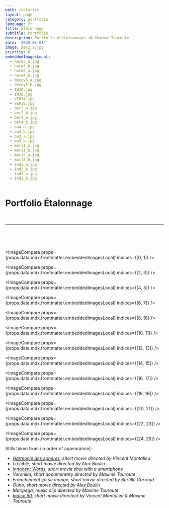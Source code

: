 ```yaml
---
path: /colorist
layout: page
category: portfolio
language: fr
title: Étalonnage
subtitle: Portfolio
description: Portfolio d'étalonnages de Maxime Touroute
date: '2020-01-01'
image: ber2_a.jpg
priority: 6
embeddedImagesLocal:
  - harm3_a.jpg
  - harm3_b.jpg
  - harm4_a.jpg
  - harm4_b.jpg
  - decoy5_a.jpg
  - decoy5_b.jpg
  - IW3A.jpg
  - IW3B.jpg
  - VER3A.jpg
  - VER3B.jpg
  - ber2_a.jpg
  - ber2_b.jpg
  - ber4_a.jpg
  - ber4_b.jpg
  - ou4_a.jpg
  - ou4_b.jpg
  - ou3_a.jpg
  - ou3_b.jpg
  - mari1_a.jpg
  - mari1_b.jpg
  - mari5_a.jpg
  - mari5_b.jpg
  - ind3_a.jpg
  - ind3_b.jpg
  - ind1_a.jpg
  - ind1_b.jpg
---
```


<div style={{marginBottom: '2em'}}>
<h1 style={{textAlign: 'center'}}>Portfolio Étalonnage</h1>

<br/>
</div>
<hr/>
<br/>
<br/>
<br/>

<ImageCompare props={props.data.mdx.frontmatter.embeddedImagesLocal} indices={[0, 1]} />

<ImageCompare props={props.data.mdx.frontmatter.embeddedImagesLocal} indices={[2, 3]} />

<ImageCompare props={props.data.mdx.frontmatter.embeddedImagesLocal} indices={[4, 5]} />

<ImageCompare props={props.data.mdx.frontmatter.embeddedImagesLocal} indices={[6, 7]} />

<ImageCompare props={props.data.mdx.frontmatter.embeddedImagesLocal} indices={[8, 9]} />

<ImageCompare props={props.data.mdx.frontmatter.embeddedImagesLocal} indices={[10, 11]} />

<ImageCompare props={props.data.mdx.frontmatter.embeddedImagesLocal} indices={[12, 13]} />

<ImageCompare props={props.data.mdx.frontmatter.embeddedImagesLocal} indices={[14, 15]} />

<ImageCompare props={props.data.mdx.frontmatter.embeddedImagesLocal} indices={[16, 17]} />

<ImageCompare props={props.data.mdx.frontmatter.embeddedImagesLocal} indices={[18, 19]} />

<ImageCompare props={props.data.mdx.frontmatter.embeddedImagesLocal} indices={[20, 21]} />

<ImageCompare props={props.data.mdx.frontmatter.embeddedImagesLocal} indices={[22, 23]} />

<ImageCompare props={props.data.mdx.frontmatter.embeddedImagesLocal} indices={[24, 25]} />

Stills taken from (in order of appearance):

- _[Harmonie des sphères](/harmoniedesspheres#content), short movie directed by Vincent Montalieu_
- _La cible, short movie directed by Alex Boulin_
- _[Innocent Words](/innocentWords#content), short movie shot with a smartphone_
- _Veronika, short documentary directed by Maxime Touroute_
- _Franchement ça se mange, short movie directed by Bertille Garraud_
- _Ouno, short movie directed by Alex Boulin_
- _Maripega, music clip directed by Maxime Touroute_
- _[Indice 50](/indice50#content), short movie directect by Vincent Montalieu & Maxime Touroute_
